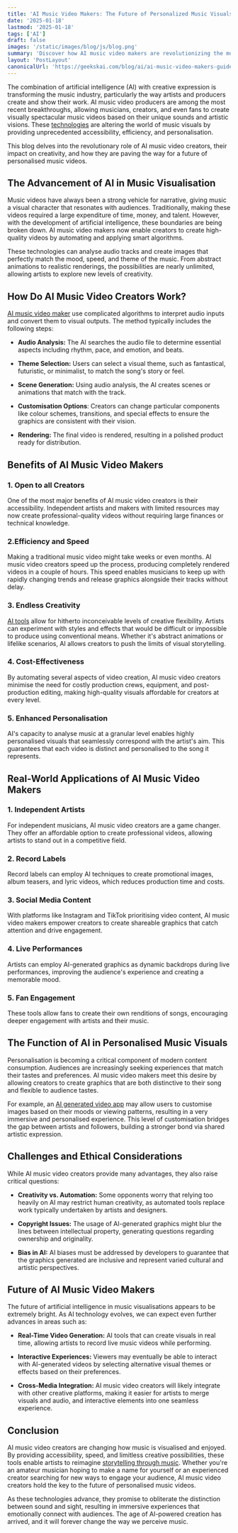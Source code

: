 ```yaml
---
title: 'AI Music Video Makers: The Future of Personalized Music Visuals'
date: '2025-01-18'
lastmod: '2025-01-18'
tags: ['AI']
draft: false
images: '/static/images/blog/js/blog.png'
summary: 'Discover how AI music video makers are revolutionizing the music industry with automated visual creation. Learn about benefits, applications, and future trends in AI-powered music visualization.'
layout: 'PostLayout'
canonicalUrl: 'https://geekskai.com/blog/ai/ai-music-video-makers-guide/'
---
```


The combination of artificial intelligence (AI) with creative expression is transforming the music industry, particularly the way artists and producers create and show their work. AI music video producers are among the most recent breakthroughs, allowing musicians, creators, and even fans to create visually spectacular music videos based on their unique sounds and artistic visions. These [technologies](https://geekskai.com/tags/tech-blog/) are altering the world of music visuals by providing unprecedented accessibility, efficiency, and personalisation.

This blog delves into the revolutionary role of AI music video creators, their impact on creativity, and how they are paving the way for a future of personalised music videos.

## The Advancement of AI in Music Visualisation

Music videos have always been a strong vehicle for narrative, giving music a visual character that resonates with audiences. Traditionally, making these videos required a large expenditure of time, money, and talent. However, with the development of artificial intelligence, these boundaries are being broken down. AI music video makers now enable creators to create high-quality videos by automating and applying smart algorithms.

These technologies can analyse audio tracks and create images that perfectly match the mood, speed, and theme of the music. From abstract animations to realistic renderings, the possibilities are nearly unlimited, allowing artists to explore new levels of creativity.

## How Do AI Music Video Creators Work?

[AI music video maker](https://invideo.io/make/music-video-maker/) use complicated algorithms to interpret audio inputs and convert them to visual outputs. The method typically includes the following steps:

* **Audio Analysis:** The AI searches the audio file to determine essential aspects including rhythm, pace, and emotion, and beats.

* **Theme Selection:** Users can select a visual theme, such as fantastical, futuristic, or minimalist, to match the song's story or feel.

* **Scene Generation:** Using audio analysis, the AI creates scenes or animations that match with the track.

* **Customisation Options**: Creators can change particular components like colour schemes, transitions, and special effects to ensure the graphics are consistent with their vision.

* **Rendering:** The final video is rendered, resulting in a polished product ready for distribution.

## Benefits of AI Music Video Makers

### 1\. Open to all Creators

One of the most major benefits of AI music video creators is their accessibility. Independent artists and makers with limited resources may now create professional-quality videos without requiring large finances or technical knowledge.

### 2.Efficiency and Speed

Making a traditional music video might take weeks or even months. AI music video creators speed up the process, producing completely rendered videos in a couple of hours. This speed enables musicians to keep up with rapidly changing trends and release graphics alongside their tracks without delay.

### 3\. Endless Creativity

[AI tools](https://geekskai.com/blog/ios/etsiosapp-release-date-details/) allow for hitherto inconceivable levels of creative flexibility. Artists can experiment with styles and effects that would be difficult or impossible to produce using conventional means. Whether it's abstract animations or lifelike scenarios, AI allows creators to push the limits of visual storytelling.

### 4\. Cost-Effectiveness

By automating several aspects of video creation, AI music video creators minimise the need for costly production crews, equipment, and post-production editing, making high-quality visuals affordable for creators at every level.

### 5\. Enhanced Personalisation

AI's capacity to analyse music at a granular level enables highly personalised visuals that seamlessly correspond with the artist's aim. This guarantees that each video is distinct and personalised to the song it represents.

## Real-World Applications of AI Music Video Makers

### 1\. Independent Artists

For independent musicians, AI music video creators are a game changer. They offer an affordable option to create professional videos, allowing artists to stand out in a competitive field.

### 2\. Record Labels

Record labels can employ AI techniques to create promotional images, album teasers, and lyric videos, which reduces production time and costs.

### 3\. Social Media Content

With platforms like Instagram and TikTok prioritising video content, AI music video makers empower creators to create shareable graphics that catch attention and drive engagement.

### 4\. Live Performances

Artists can employ AI-generated graphics as dynamic backdrops during live performances, improving the audience's experience and creating a memorable mood.

### 5\. Fan Engagement

These tools allow fans to create their own renditions of songs, encouraging deeper engagement with artists and their music.

## The Function of AI in Personalised Music Visuals

Personalisation is becoming a critical component of modern content consumption. Audiences are increasingly seeking experiences that match their tastes and preferences. AI music video makers meet this desire by allowing creators to create graphics that are both distinctive to their song and flexible to audience tastes.

For example, an [AI generated video app](https://play.google.com/store/apps/details?id=io.invideo.ai&hl=en_US&pli=1) may allow users to customise images based on their moods or viewing patterns, resulting in a very immersive and personalised experience. This level of customisation bridges the gap between artists and followers, building a stronger bond via shared artistic expression.

## Challenges and Ethical Considerations

While AI music video creators provide many advantages, they also raise critical questions:

* **Creativity vs. Automation:** Some opponents worry that relying too heavily on AI may restrict human creativity, as automated tools replace work typically undertaken by artists and designers.

* **Copyright Issues:** The usage of AI-generated graphics might blur the lines between intellectual property, generating questions regarding ownership and originality.

* **Bias in AI:** AI biases must be addressed by developers to guarantee that the graphics generated are inclusive and represent varied cultural and artistic perspectives.

## Future of AI Music Video Makers

The future of artificial intelligence in music visualisations appears to be extremely bright. As AI technology evolves, we can expect even further advances in areas such as:

* **Real-Time Video Generation:** AI tools that can create visuals in real time, allowing artists to record live music videos while performing.

* **Interactive Experiences:** Viewers may eventually be able to interact with AI-generated videos by selecting alternative visual themes or effects based on their preferences.

* **Cross-Media Integration:** AI music video creators will likely integrate with other creative platforms, making it easier for artists to merge visuals and audio, and interactive elements into one seamless experience.

## Conclusion

AI music video creators are changing how music is visualised and enjoyed. By providing accessibility, speed, and limitless creative possibilities, these tools enable artists to reimagine [storytelling through music](https://medium.com/@kenhao/the-brief-history-of-music-storytelling-42ca9684bacf). Whether you're an amateur musician hoping to make a name for yourself or an experienced creator searching for new ways to engage your audience, AI music video creators hold the key to the future of personalised music videos.

As these technologies advance, they promise to obliterate the distinction between sound and sight, resulting in immersive experiences that emotionally connect with audiences. The age of AI-powered creation has arrived, and it will forever change the way we perceive music.  
















































